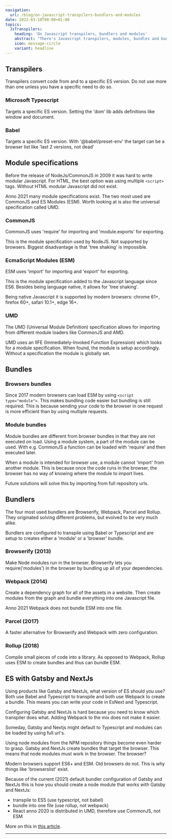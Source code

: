 ```yaml
---
navigation:
  url: /blog/on-javascript-transpilers-bundlers-and-modules
date: 2022-03-10T00:00+01:00
topics:
  JsTranspilers:
    heading: 'On Javascript transpilers, bundlers and modules'
    abstract: "There's Javascript transpilers, modules, bundles and bundlers. This is a brief overview of all of these."
    icon: message-circle
    variant: headline
---
```

## Transpilers

Transpilers convert code from and to a specific ES version. Do not use more than one unless you have a specific need to do so.

### Microsoft Typescript

Targets a specific ES version. Setting the 'dom' lib adds definitions like window and document.

### Babel

Targets a specific ES version. With '@babel/preset-env' the target can be a browser list like 'last 2 versions, not dead'

## Module specifications

Before the release of NodeJs/CommonJS in 2009 it was hard to write modular Javascript. For HTML, the best option was using multiple `<script>` tags. Without HTML modular Javascript did not exist.

Anno 2021 many module specifications exist. The two most used are CommonJS and ES Modules (ESM). Worth looking at is also the universal specification called UMD.

### CommonJS

CommonJS uses 'require' for importing and 'module.exports' for exporting.

This is the module specification used by NodeJS. Not supported by browsers. Biggest disadvantage is that 'tree shaking' is impossible.

### EcmaScript Modules (ESM)

ESM uses 'import' for importing and 'export' for exporting.

This is the module specification added to the Javascript language since ES6\. Besides being language native, it allows for 'tree shaking'.

Being native Javascript it is supported by modern browsers: chrome 61+, firefox 60+, safari 10.1+, edge 16+.

### UMD

The UMD (Universal Module Definition) specification allows for importing from different module loaders like CommonJS and AMD.

UMD uses an IIFE (Immediately-Invoked Function Expression) which looks for a module specification. When found, the module is setup accordingly. Without a specification the module is globally set.

## Bundles

### Browsers bundles

Since 2017 modern browsers can load ESM by using `<script type="module">`. This makes bundling code easier but bundling is still required. This is because sending your code to the browser in one request is more efficient than by using multiple requests.

### Module bundles

Module bundles are different from browser bundles in that they are not executed on load. Using a module system, a part of the module can be used. With e.g. CommonJS a function can be loaded with 'require' and then executed later.

When a module is intended for browser use, a module cannot 'import' from another module. This is because once the code runs in the browser, the browser has no way of knowing where the module to import lives.

Future solutions will solve this by importing from full repository urls.

## Bundlers

The four most used bundlers are Browserify, Webpack, Parcel and Rollup. They originated solving different problems, but evolved to be very much alike.

Bundlers are configured to transpile using Babel or Typescript and are setup to creates either a 'module' or a 'browser' bundle.

### Browserify (2013)

Make Node modules run in the browser. Browserify lets you require('modules') in the browser by bundling up all of your dependencies.

### Webpack (2014)

Create a dependency graph for all of the assets in a website. Then create modules from the graph and bundle everything into one Javascript file.

Anno 2021 Webpack does not bundle ESM into one file.

### Parcel (2017)

A faster alternative for Browserify and Webpack with zero configuration.

### Rollup (2018)

Compile small pieces of code into a library. As opposed to Webpack, Rollup uses ESM to create bundles and thus can bundle ESM.

## ES with Gatsby and NextJs

Using products like Gatsby and NextJs, what version of ES should you use? Both use Babel and Typescript to transpile and both use Webpack to create a bundle. This means you can write your code in EsNext and Typescript.

Configuring Gatsby and NextJs is hard because you need to know which transpiler does what. Adding Webpack to the mix does not make it easier.

Someday, Gatsby and Nextjs might default to Typescript and modules can be loaded by using full url's. 

Using node modules from the NPM repository things become even harder to grasp. Gatsby and NextJs create bundles that target the browser. This means that node modules must work in the browser. The browser?

Modern browsers support ES6+ and ESM. Old browsers do not. This is why things like 'browserslist' exist.

Because of the current (2021) default bundler configuration of Gatsby and NextJs this is how you should create a node module that works with Gatsby and NextJs:

* transpile to ES5 (use typescript, not babel)
* bundle into one file (use rollup, not webpack)
* React anno 2020 is distributed in UMD, therefore use CommonJS, not ESM

More on this in [this article](https://medium.com/disdj/react-jsx-es-module-imports-dynamic-too-in-browser-without-webpack-9cf39520f20f).

---
